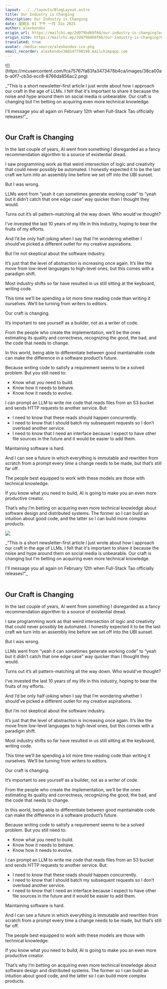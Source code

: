 ```yaml
---
layout: ../../layouts/BlogLayout.astro
title: Our Industry is Changing
description: Our Industry is Changing
date: 星期五 01 下午 一月 31o 2025
author: alexkondov
origin_url: https://mailchi.mp/2d979bd69f66/our-industry-is-changing?e=6955ce1080
origin_site: https://mailchi.mp/2d979bd69f66/our-industry-is-changing?e=6955ce1080
translated: true
avatar: /media-source/alexkondov-ico.png
email_recorder: alexkondov38@147790190.mailchimpapp.com
---
```



<Reference client:only="react" title="Our Industry is Changing" url="https://mailchi.mp/2d979bd69f66/our-industry-is-changing?e=6955ce1080" />

<Detail client:only="react">
	![](https://mcusercontent.com/fca75767fa83fa3473478b4ca/images/38ca00ab-a0f7-cb3d-ecc8-8766da856ac2.png)

_"This is a short newsletter-first article I just wrote about how I approach our craft in the age of LLMs. I felt that it's important to share it because the noise and hype around them on social media is unbearable. Our craft is changing but I'm betting on acquiring even more technical knowledge.  
  
I'll message you all again on February 12th when Full-Stack Tao officially releases!"_  
 

## Our Craft is Changing

In the last couple of years, AI went from something I disregarded as a fancy recommendation algorithm to a source of existential dread.

I saw programming work as that weird intersection of logic and creativity that could never possibly be automated. I honestly expected it to be the last craft we turn into an assembly line before we set off into the UBI sunset.

But I was wrong.

LLMs went from “yeah it can sometimes generate working code” to “yeah but it didn’t catch that one edge case” way quicker than I thought they would.

Turns out it’s all pattern-matching all the way down. Who would’ve thought?

I’ve invested the last 10 years of my life in this industry, hoping to bear the fruits of my efforts.

And I’d be only half-joking when I say that I’m wondering whether I should’ve picked a different outlet for my creative aspirations.

But I’m not skeptical about the software industry.

It’s just that the level of abstraction is increasing once again. It’s like the move from low-level languages to high-level ones, but this comes with a paradigm shift.

Most industry shifts so far have resulted in us still sitting at the keyboard, writing code.

This time we’ll be spending a lot more time reading code than writing it ourselves. We’ll be turning from writers to editors.

Our craft is changing.

It’s important to see yourself as a builder, not as a writer of code.

From the people who create the implementation, we’ll be the ones estimating its quality and correctness, recognizing the good, the bad, and the code that needs to change.

In this world, being able to differentiate between good maintainable code can make the difference in a software product’s future.

Because writing code to satisfy a requirement seems to be a solved problem. But you still need to:

*   Know what you need to build.
*   Know how it needs to behave.
*   Know how it needs to evolve.

I can prompt an LLM to write me code that reads files from an S3 bucket and sends HTTP requests to another service. But:

*   I need to know that these reads should happen concurrently.
*   I need to know that I should batch my subsequent requests so I don’t overload another service.
*   I need to know that I need an interface because I expect to have other file sources in the future and it would be easier to add them.

Maintaining software is hard.

And I can see a future in which everything is immutable and rewritten from scratch from a prompt every time a change needs to be made, but that’s still far off.

The people best equipped to work with these models are those with technical knowledge.

If you know what you need to build, AI is going to make you an even more productive creator.

That’s why I’m betting on acquiring even more technical knowledge about software design and distributed systems. The former so I can build an intuition about good code, and the latter so I can build more complex products.

  
  
  
  
  
  


</Detail>

![](https://mcusercontent.com/fca75767fa83fa3473478b4ca/images/38ca00ab-a0f7-cb3d-ecc8-8766da856ac2.png)

\_"This is a short newsletter-first article I just wrote about how I approach our craft in the age of LLMs. I felt that it's important to share it because the noise and hype around them on social media is unbearable. Our craft is changing but I'm betting on acquiring even more technical knowledge.

I'll message you all again on February 12th when Full-Stack Tao officially releases!"\_\
 

## Our Craft is Changing

In the last couple of years, AI went from something I disregarded as a fancy recommendation algorithm to a source of existential dread.

I saw programming work as that weird intersection of logic and creativity that could never possibly be automated. I honestly expected it to be the last craft we turn into an assembly line before we set off into the UBI sunset.

But I was wrong.

LLMs went from “yeah it can sometimes generate working code” to “yeah but it didn’t catch that one edge case” way quicker than I thought they would.

Turns out it’s all pattern-matching all the way down. Who would’ve thought?

I’ve invested the last 10 years of my life in this industry, hoping to bear the fruits of my efforts.

And I’d be only half-joking when I say that I’m wondering whether I should’ve picked a different outlet for my creative aspirations.

But I’m not skeptical about the software industry.

It’s just that the level of abstraction is increasing once again. It’s like the move from low-level languages to high-level ones, but this comes with a paradigm shift.

Most industry shifts so far have resulted in us still sitting at the keyboard, writing code.

This time we’ll be spending a lot more time reading code than writing it ourselves. We’ll be turning from writers to editors.

Our craft is changing.

It’s important to see yourself as a builder, not as a writer of code.

From the people who create the implementation, we’ll be the ones estimating its quality and correctness, recognizing the good, the bad, and the code that needs to change.

In this world, being able to differentiate between good maintainable code can make the difference in a software product’s future.

Because writing code to satisfy a requirement seems to be a solved problem. But you still need to:

* Know what you need to build.
* Know how it needs to behave.
* Know how it needs to evolve.

I can prompt an LLM to write me code that reads files from an S3 bucket and sends HTTP requests to another service. But:

* I need to know that these reads should happen concurrently.
* I need to know that I should batch my subsequent requests so I don’t overload another service.
* I need to know that I need an interface because I expect to have other file sources in the future and it would be easier to add them.

Maintaining software is hard.

And I can see a future in which everything is immutable and rewritten from scratch from a prompt every time a change needs to be made, but that’s still far off.

The people best equipped to work with these models are those with technical knowledge.

If you know what you need to build, AI is going to make you an even more productive creator.

That’s why I’m betting on acquiring even more technical knowledge about software design and distributed systems. The former so I can build an intuition about good code, and the latter so I can build more complex products.


